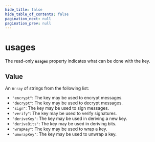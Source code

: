 ```yaml
---
hide_title: false
hide_table_of_contents: false
pagination_next: null
pagination_prev: null
---
```


# usages

The read-only **`usages`** property indicates what can be done with the key.

## Value

An `Array` of strings from the following list:

- `"encrypt"`: The key may be used to encrypt messages.
- `"decrypt"`: The key may be used to decrypt messages.
- `"sign"`: The key may be used to sign messages.
- `"verify"`: The key may be used to verify signatures.
- `"deriveKey"`: The key may be used in deriving a new key.
- `"deriveBits"`: The key may be used in deriving bits.
- `"wrapKey"`: The key may be used to wrap a key.
- `"unwrapKey"`: The key may be used to unwrap a key.

